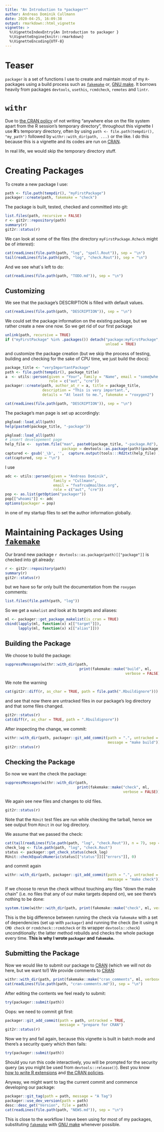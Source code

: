 ```yaml
---
title: "An Introduction to *packager*"
author: Andreas Dominik Cullmann
date: 2020-04-25, 16:09:38
output: rmarkdown::html_vignette
vignette: >
  %\VignetteIndexEntry{An Introduction to packager }
  %\VignetteEngine{knitr::rmarkdown}
  %\VignetteEncoding{UTF-8}
---
```


# Teaser
```packager``` is a set of functions I use to create and maintain most of my ```R```-packages
using a build process such as  [```fakemake```](https://CRAN.R-project.org/package=fakemake)
or, [GNU make](https://www.gnu.org/software/make/).
It borrows  heavily from packages ```devtools```, ```usethis```, ```rcmdcheck```, ```remotes``` and ```lintr```. 

# ```withr```
Due to [the CRAN policy](https://cran.r-project.org/web/packages/policies.html) 
of not writing "anywhere else on the
file system apart from the R session's temporary directory",
throughout this vignette I use  **R**'s temporary directory, often by using 
`path <- file.path(tempdir(), "my_path")` followed by 
`withr::with_dir(path, ...)` or the like.
I do this because this is a vignette and its codes are run on
[CRAN](https://cran.r-project.org/).

In real life, we would skip the temporary directory stuff.

 

# Creating Packages
To create a new package I use:
```r
path <- file.path(tempdir(), "myFirstPackage")
packager::create(path, fakemake = "check")
```

The package is built, tested, checked and committed into git:
```r
list.files(path, recursive = FALSE)
r <- git2r::repository(path)
summary(r)
git2r::status(r)
```
We can look at some of the files 
(the directory ```myFirstPackage.Rcheck``` might be of interest):
```r
cat(readLines(file.path(path, "log", "spell.Rout")), sep = "\n")
tail(readLines(file.path(path, "log", "check.Rout")), sep = "\n")
```

And we see what`s left to do:
```r
cat(readLines(file.path(path, "TODO.md")), sep = "\n")
```

## Customizing 
We see that the package's DESCRIPTION is filled with default values.
```r
cat(readLines(file.path(path, "DESCRIPTION")), sep = "\n")
```

We could set the package information on the existing package, but we rather create a 
new one now.
So we get rid of our first package
```r
unlink(path, recursive = TRUE)
if ("myFirstPackage" %in% .packages()) detach("package:myFirstPackage", 
                                              unload = TRUE)
```

and customize the package creation 
(but we skip the process of testing, building and checking for the sake of CPU
 time, we just build the docs):

```r
package_title <- "veryImportantPackage"
path <- file.path(tempdir(), package_title)
a  <- utils::person(given = "Your", family = "Name", email = "some@whe.re", 
                    role = c("aut", "cre"))
packager::create(path, author_at_r = a, title = package_title,
                 description = "This is very important.",
                 details = "At least to me.", fakemake = "roxygen2")
```
```r
cat(readLines(file.path(path, "DESCRIPTION")), sep = "\n")
```

The package's man page is set up accordingly:

```r
pkgload::load_all(path)
help(paste0(package_title, "-package"))
```
```r
pkgload::load_all(path)
# insert developement page
help_file <-  system.file("man", paste0(package_title, "-package.Rd"), 
                          package = devtools::as.package(path)$package)
captured <- gsub('_\b', '',  capture.output(tools:::Rd2txt(help_file) ))
cat(captured, sep = "\n")
```

I use 
```r
adc <- utils::person(given = "Andreas Dominik",
                      family = "Cullmann",
                      email = "fvafrcu@mailbox.org",
                      role = c("aut", "cre"))
pop <- as.list(getOption("packager"))
pop[["whoami"]] <- adc
options(packager = pop)

```
in one of my startup files to set the author information globally.

# Maintaining Packages Using [```fakemake```](https://CRAN.R-project.org/package=fakemake)


Our brand new package `r devtools::as.package(path)[["package"]]` is checked into git already:
```r
r <- git2r::repository(path)
summary(r)
git2r::status(r)
```

but we have so far only built the documentation from the ```roxygen``` comments:
```r
list.files(file.path(path, "log"))
```
So we get a ```makelist``` and look at its targets and aliases:
```r
ml <- packager::get_package_makelist(is_cran = TRUE)
cbind(lapply(ml, function(x) x[["target"]]),
      lapply(ml, function(x) x[["alias"]]))
```

## Building the Package

We choose to build the package:
```r
suppressMessages(withr::with_dir(path, 
                                  print(fakemake::make("build", ml, 
                                                       verbose = FALSE))))
```

We note the warning 
```r
cat(git2r::diff(r, as_char = TRUE, path = file.path(".Rbuildignore")))
```

and see that now there are untracked files in our package's 
log directory and that some files changed.
```r
git2r::status(r)
cat(diff(r, as_char = TRUE, path = ".Rbuildignore"))
```
After inspecting the change, we commit:
```r
withr::with_dir(path, packager::git_add_commit(path = ".", untracked = TRUE,
                                               message = "make build"))
git2r::status(r)
```

## Checking the Package

So now we want the check the package:

```r
suppressMessages(withr::with_dir(path, 
                                 print(fakemake::make("check", ml, 
                                                      verbose = FALSE))))
```
We again see new files and changes to old files.
```r
git2r::status(r)
```
Note that the ```RUnit``` test files are run while checking the tarball, hence we
see output from ```RUnit``` in our log directory.

We assume that we passed the check:
```r
cat(tail(readLines(file.path(path, "log", "check.Rout")), n = 7), sep = "\n")
check_log <- file.path(path, "log", "check.Rout")
status <- packager::get_check_status(check_log)
RUnit::checkEqualsNumeric(status[["status"]][["errors"]], 0)
```
and commit again

```r
withr::with_dir(path, packager::git_add_commit(path = ".", untracked = TRUE,
                                               message = "make check"))
```

If we choose to rerun the check without touching any files "down the make chain" (i.e. no files that any of our make targets depend on), we see there's nothing to be done:

```r
system.time(withr::with_dir(path, print(fakemake::make("check", ml, verbose = FALSE))))
```
This is the big difference between running the check via `fakemake` with a set of dependencies (set up with `packager`) and
running the check (be it using `R CMD check` or `rcmdcheck::rcmdcheck` or its wrapper `devtools::check`) unconditionally: the latter method rebuilds and checks the whole package every time. __This is why I wrote `packager` and `fakemake`.__

## Submitting the Package

Now we would like to submit our package to [CRAN](https://cran.r-project.org/) (which we will not do here, but we want to!)
We provide comments to [CRAN](https://cran.r-project.org/): 

```r
withr::with_dir(path, print(fakemake::make("cran_comments", ml, verbose = FALSE)))
cat(readLines(file.path(path, "cran-comments.md")), sep = "\n")
```
After editing the contents we feel ready to submit:


```r
try(packager::submit(path))
```

Oops: we need to commit git first:

```r
packager::git_add_commit(path = path, untracked = TRUE, 
                         message = "prepare for CRAN")
git2r::status(r)

```

Now we try and fail again, because this vignette is built in batch mode 
and there's a security query which then fails:
```r
try(packager::submit(path))
```
Should you run this code interactively, you will be prompted for the security query 
(as you might be used from `devtools::release()`). 
Best you know [how to write R extensions](https://cran.r-project.org/doc/manuals/R-exts.html) and 
[the CRAN policies](https://cran.r-project.org/web/packages/policies.html).

Anyway, we might want to tag the current commit and commence developing our package:

```r
packager::git_tag(path = path, message = "A Tag")
packager::use_dev_version(path = path)
desc::desc_get("Version", file = path)
cat(readLines(file.path(path, "NEWS.md")), sep = "\n")

```

This is close to the workflow I have been using for most of my packages, 
substituting [```fakemake```](https://CRAN.R-project.org/package=fakemake)
with [GNU make](https://www.gnu.org/software/make/) whenever possible.
